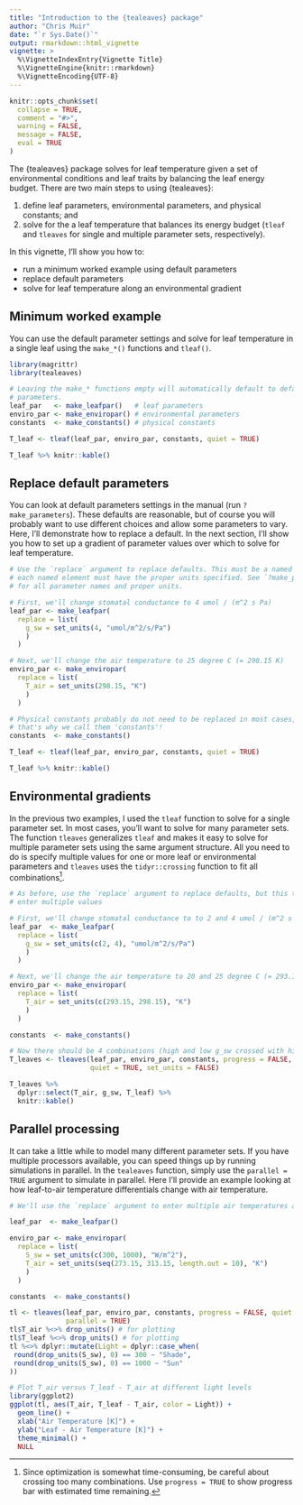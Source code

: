 ```yaml
---
title: "Introduction to the {tealeaves} package"
author: "Chris Muir"
date: "`r Sys.Date()`"
output: rmarkdown::html_vignette
vignette: >
  %\VignetteIndexEntry{Vignette Title}
  %\VignetteEngine{knitr::rmarkdown}
  %\VignetteEncoding{UTF-8}
---
```


```r
knitr::opts_chunk$set(
  collapse = TRUE,
  comment = "#>",
  warning = FALSE,
  message = FALSE,
  eval = TRUE
)
```

The {tealeaves} package solves for leaf temperature given a set of environmental conditions and leaf traits by balancing the leaf energy budget. There are two main steps to using {tealeaves}:

1. define leaf parameters, environmental parameters, and physical constants; and 
2. solve for the a leaf temperature that balances its energy budget (`tleaf` and `tleaves` for single and multiple parameter sets, respectively).

In this vignette, I'll show you how to:

- run a minimum worked example using default parameters
- replace default parameters
- solve for leaf temperature along an environmental gradient

## Minimum worked example

You can use the default parameter settings and solve for leaf temperature in a single leaf using the `make_*()` functions and `tleaf()`.

```r

library(magrittr)
library(tealeaves)

# Leaving the make_* functions empty will automatically default to defaults
# parameters.
leaf_par   <- make_leafpar()   # leaf parameters
enviro_par <- make_enviropar() # environmental parameters
constants  <- make_constants() # physical constants

T_leaf <- tleaf(leaf_par, enviro_par, constants, quiet = TRUE)

T_leaf %>% knitr::kable()

```

## Replace default parameters

You can look at default parameters settings in the manual (run `?make_parameters`). These defaults are reasonable, but of course you will probably want to use different choices and allow some parameters to vary. Here, I'll demonstrate how to replace a default. In the next section, I'll show you how to set up a gradient of parameter values over which to solve for leaf temperature.

```r

# Use the `replace` argument to replace defaults. This must be a named list, and
# each named element must have the proper units specified. See `?make_parameters`
# for all parameter names and proper units.

# First, we'll change stomatal conductance to 4 umol / (m^2 s Pa)
leaf_par <- make_leafpar(
  replace = list(
    g_sw = set_units(4, "umol/m^2/s/Pa")
    )
  )

# Next, we'll change the air temperature to 25 degree C (= 298.15 K)
enviro_par <- make_enviropar(
  replace = list(
    T_air = set_units(298.15, "K")
    )
  )

# Physical constants probably do not need to be replaced in most cases,
# that's why we call them 'constants'!
constants  <- make_constants()

T_leaf <- tleaf(leaf_par, enviro_par, constants, quiet = TRUE)

T_leaf %>% knitr::kable()

```

## Environmental gradients

In the previous two examples, I used the `tleaf` function to solve for a single parameter set. In most cases, you'll want to solve for many parameter sets. The function `tleaves` generalizes `tleaf` and makes it easy to solve for multiple parameter sets using the same argument structure. All you need to do is specify multiple values for one or more leaf or environmental parameters and `tleaves` uses the `tidyr::crossing` function to fit all combinations^[Since optimization is somewhat time-consuming, be careful about crossing too many combinations. Use `progress = TRUE` to show progress bar with estimated time remaining.].

```r

# As before, use the `replace` argument to replace defaults, but this time we
# enter multiple values

# First, we'll change stomatal conductance to to 2 and 4 umol / (m^2 s Pa)
leaf_par  <- make_leafpar(
  replace = list(
    g_sw = set_units(c(2, 4), "umol/m^2/s/Pa")
    )
  )

# Next, we'll change the air temperature to 20 and 25 degree C (= 293.15 and 298.15 K)
enviro_par <- make_enviropar(
  replace = list(
    T_air = set_units(c(293.15, 298.15), "K")
    )
  )

constants  <- make_constants()

# Now there should be 4 combinations (high and low g_sw crossed with high and low T_air)
T_leaves <- tleaves(leaf_par, enviro_par, constants, progress = FALSE, 
                    quiet = TRUE, set_units = FALSE)

T_leaves %>% 
  dplyr::select(T_air, g_sw, T_leaf) %>%
  knitr::kable()

```

## Parallel processing

It can take a little while to model many different parameter sets. If you have multiple processors available, you can speed things up by running simulations in parallel. In the `tealeaves` function, simply use the `parallel = TRUE` argument to simulate in parallel. Here I'll provide an example looking at how leaf-to-air temperature differentials change with air temperature.

```r

# We'll use the `replace` argument to enter multiple air temperatures and two light levels

leaf_par  <- make_leafpar()

enviro_par <- make_enviropar(
  replace = list(
    S_sw = set_units(c(300, 1000), "W/m^2"),
    T_air = set_units(seq(273.15, 313.15, length.out = 10), "K")
    )
  )

constants  <- make_constants()

tl <- tleaves(leaf_par, enviro_par, constants, progress = FALSE, quiet = TRUE,
              parallel = TRUE)
tl$T_air %<>% drop_units() # for plotting
tl$T_leaf %<>% drop_units() # for plotting
tl %<>% dplyr::mutate(Light = dplyr::case_when(
 round(drop_units(S_sw), 0) == 300 ~ "Shade",
 round(drop_units(S_sw), 0) == 1000 ~ "Sun"
))

# Plot T_air versus T_leaf - T_air at different light levels
library(ggplot2)
ggplot(tl, aes(T_air, T_leaf - T_air, color = Light)) +
  geom_line() +
  xlab("Air Temperature [K]") +
  ylab("Leaf - Air Temperature [K]") +
  theme_minimal() +
  NULL

```